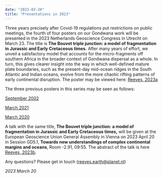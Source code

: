 ```yaml
---
date: "2023-03-20"
title: "Presentations in 2023"
---
```


Three years precisely after Covid-19 regulations put restrictions on public meetings, the fourth of four posters on our Gondwana work
will be presented in the 2023 Netherlands Geoscience Congress in Utrecht on March 23.  The title is **The Bouvet triple junction: a model of fragmentation in
Jurassic and Early Cretaceous times.** After many years of effort, we unveil a satisfactory model that accounts for the micro-fragments off southern Africa in 
the broader context of Gondwana dispersal as a whole.  In turn, this gives clearer insight into the way in which well-defined mature plate boundaries, such as
the present-day mid-ocean ridges in the South Atlantic and Indian oceans, evolve from the more chaotic rifting patterns of early continental disruption. The 
poster may be viewed here: [Reeves, 2023a](http://www.reeves.nl/upload/NAC2023-CVR.pdf)

The three previous posters in this series may be seen as follows:

[September 2002](http://www.reeves.nl/upload/NAC2022-CVR.pdf)

[March 2021](http://www.reeves.nl/upload/NAC2021-CVR-final.pdf)

[March 2020](http://www.reeves.nl/upload/Reeves-NACgeo2020-2pages.pdf)


A talk with the same title, **The Bouvet triple junction: a model of fragmentation in Jurassic and Early Cretaceous times,** will be given at the European 
Geoscience Union General Assembly in Vienna on 2023 April 20 in Session GD5.1, **Towards new understandings of complex continental margins and oceans**, 
Room -2.91, 09:55. The abstract of the talk is here [Reeves, 2023b](http://www.reeves.nl/upload/abstract-the-bouvet-triple-junction.pdf).

Any questions?  Please get in touch (reeves.earth@planet.nl)

*2023 March 20*


